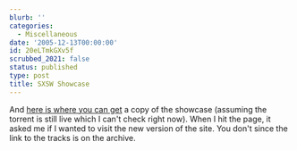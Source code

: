 ```yaml
---
blurb: ''
categories:
  - Miscellaneous
date: '2005-12-13T00:00:00'
id: 20eLTmkGXv5f
scrubbed_2021: false
status: published
type: post
title: SXSW Showcase
---
```


And
[here is where you can get](http://2005.sxsw.com/geekout/fest4pod/)
a copy of the showcase (assuming the torrent is still live which I
can't check right now). When I hit the page, it asked me if I
wanted to visit the new version of the site. You don't since the
link to the tracks is on the archive.
